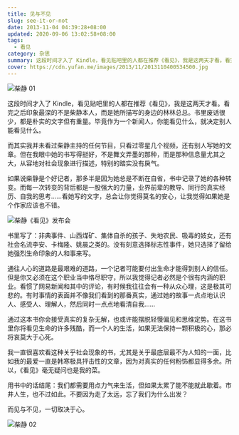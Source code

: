 ```yaml
---
title: 见与不见
slug: see-it-or-not
date: 2013-11-04 04:39:28+08:00
updated: 2020-09-06 13:02:58+08:00
tags:
  - 看见
category: 杂思
summary: 这段时间才入了 Kindle，看见贴吧里的人都在推荐《看见》，我是这两天才看。看完之后印象最深的不是柴静本人，而是她所描写的身边的林林总总。
cover: https://cdn.yufan.me/images/2013/11/2013110400534500.jpg
---
```


![柴静 01](https://cdn.yufan.me/images/2013/11/2013110400564500.jpg)

<MusicPlayer id={1808104552} />

这段时间才入了 Kindle，看见贴吧里的人都在推荐《看见》，我是这两天才看。看完之后印象最深的不是柴静本人，而是她所描写的身边的林林总总。书里废话很少，都是朴实的文字但有重量。毕竟作为一个新闻人，你能看见什么，就决定别人能看见什么。

而其实我并未看过柴静主持的任何节目，只看过零星几个视频，还有别人写她的文章。但在我眼中她的书写得挺好，不是舞文弄墨的那种，而是那种信息量尤其之大，从容地对社会现象进行描述，特别的踏实没有戾气。

如果说柴静是个好记者，那多半是因为她总是不断在自省，书中记录了她的各种转变。而每一次转变的背后都是一股强大的力量，业界前辈的教导、同行的真实经历、自我的思考……看她写的文字，总会让你觉得莫名的安心，让我觉得如果她是个作家应该也不错。

![柴静《看见》发布会](https://cdn.yufan.me/images/2013/11/2013110400595700.jpg)

书里写了：非典事件、山西煤矿、集体自杀的孩子、失地农民、吸毒的妓女，还有社会名流李安、卡梅隆、姚晨之类的。没有刻意选择标志性事件，她只选择了留给她强烈生命印象的人和事来写。

通往人心的道路是最艰难的道路，一个记者可能要付出生命才能得到别人的信任。但是你又必须在这个职业当中恪尽职守，所以我觉得记者必然是个很有内涵的职业。看惯了网易新闻和其中的评论，有时候我往往会有一种从众心理，这是极其可悲的。有时事情的表面并不像我们看到的那番真实，通过她的故事一点点地认识人、感受人、理解人，然后同时一点点地看清自我……

通过这本书你会接受真实的复杂无解，也或许能摆脱轻慢偏见和思维定势。在这书里你将看见生命的许多残酷，而一个人的生活，如果无法保持一颗积极的心，那必将哀莫大于心死。

我一直很喜欢看这种关乎社会现象的书，尤其是关乎最底层最不为人知的一面，比如我的最爱一直是韩寒极具抨击性的文章，因为对真实的任何粉饰都显得多余。所以，《看见》毫无疑问也是我的菜。

用书中的话结尾：我们都需要用点力气来生活，但如果太累了能不能就此歇着。市井人生，也不过如此。不要因为走了太远，忘了我们为什么出发？

而见与不见，一切取决于心。

![柴静 02](https://cdn.yufan.me/images/2013/11/2013110400564800.jpg)
